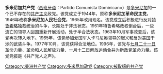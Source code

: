 {{expand|time=2015-03-11T13:15:33+00:00}}
{{unreferenced|time=2015-03-11T13:15:33+00:00}}
{{共产党}}
'''多米尼加共产党'''（[[西班牙语|西班牙语]]：Partido Comunista Dominicano）是[[多米尼加|多米尼加]]的一个已不存在的[[共产主义|共产主义]]政党。该党成立于1944年，原称'''多米尼加革命民主党'''，1946年改称'''多米尼加人民社会党'''，1965年改用现名。该党成立后积极进行反对[[拉斐尔·特鲁希略|特鲁希略]]独裁统治的斗争，长期处于非法状态。1961年特鲁希略政权倒台后，一些流亡的领导人回国重新开展活动，处于半合法状态。1963年10月军事政变后，该党再次转入地下。1965年，该党参加爱国军人卡马尼奥领导的起义和反对[[美国|美国]]干涉的武装斗争。1977年10月，该党获得合法地位。1996年，该党与[[七月二十一日革命力量|七月二十一日革命力量]]、[[革命和人民解放力量|革命和人民解放力量]]、[[一月十二日解放运动|一月十二日解放运动]]合并为新政党[[革命力量|革命力量]]。该党党报是《共产党人之声》。

[[Category:美洲共产党|Category:美洲共产党]]
[[Category:多米尼加政党|Category:多米尼加政党]]
[[Category:被取缔的共产党|Category:被取缔的共产党]]